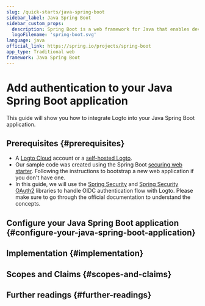 ```yaml
---
slug: /quick-starts/java-spring-boot
sidebar_label: Java Spring Boot
sidebar_custom_props:
  description: Spring Boot is a web framework for Java that enables developers to build secure, fast, and scalable server applications with the Java programming language.
  logoFilename: 'spring-boot.svg'
language: java
official_link: https://spring.io/projects/spring-boot
app_type: Traditional web
framework: Java Spring Boot
---
```




# Add authentication to your Java Spring Boot application

This guide will show you how to integrate Logto into your Java Spring Boot application.

<GuideTip />

## Prerequisites \{#prerequisites}

- A [Logto Cloud](https://cloud.logto.io) account or a [self-hosted Logto](/introduction/set-up-logto-oss).
- Our sample code was created using the Spring Boot [securing web starter](https://spring.io/guides/gs/securing-web). Following the instructions to bootstrap a new web application if you don't have one.
- In this guide, we will use the [Spring Security](https://spring.io/projects/spring-security) and [Spring Security OAuth2](https://spring.io/guides/tutorials/spring-boot-oauth2) libraries to handle OIDC authentication flow with Logto. Please make sure to go through the official documentation to understand the concepts.

## Configure your Java Spring Boot application \{#configure-your-java-spring-boot-application}

<ConfigureApplication />

## Implementation \{#implementation}

<Implementation />

## Scopes and Claims \{#scopes-and-claims}

<ScopesAndClaims />

## Further readings \{#further-readings}

<FurtherReadings />
